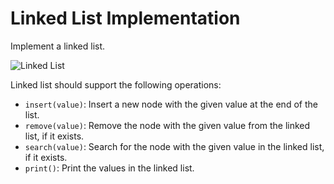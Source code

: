 # Linked List Implementation

Implement a linked list.

![Linked List](./assets/linked-list.webp)

Linked list should support the following operations:

- `insert(value)`: Insert a new node with the given value at the end of the list.
- `remove(value)`: Remove the node with the given value from the linked list, if it exists.
- `search(value)`: Search for the node with the given value in the linked list, if it exists.
- `print()`: Print the values in the linked list.
